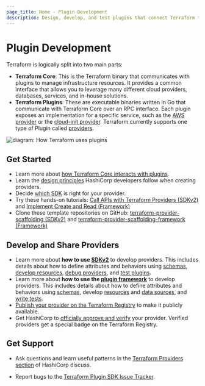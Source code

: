 ```yaml
---
page_title: Home - Plugin Development
description: Design, develop, and test plugins that connect Terraform to external services.
---
```


# Plugin Development

Terraform is logically split into two main parts:

- **Terraform Core**: This is the Terraform binary that communicates with plugins to manage infrastructure resources. It provides a common interface that allows you to leverage many different cloud providers, databases, services, and in-house solutions.
- **Terraform Plugins**: These are executable binaries written in Go that communicate with Terraform Core over an RPC interface. Each plugin exposes an implementation for a specific service, such as the [AWS provider](https://registry.terraform.io/providers/hashicorp/aws/latest)
  or the [cloud-init provider](https://registry.terraform.io/providers/hashicorp/cloudinit/latest/docs). Terraform currently supports one type of Plugin called [providers](/language/providers).

![diagram: How Terraform uses plugins](/img/docs/terraform-plugin-overview.png)

## Get Started

- Learn more about [how Terraform Core interacts with plugins](/plugin/how-terraform-works).
- Learn the [design principles](/plugin/hashicorp-provider-design-principles) HashiCorp developers follow when creating providers.
- Decide [which SDK](/plugin/which-sdk) is right for your provider.
- Try these hands-on tutorials: [Call APIs with Terraform Providers (SDKv2)](https://learn.hashicorp.com/collections/terraform/providers?utm_source=WEBSITE&utm_medium=WEB_IO&utm_offer=ARTICLE_PAGE&utm_content=DOCS) and [Implement Create and Read (Framework)](https://learn.hashicorp.com/tutorials/terraform/plugin-framework-create?in=terraform/providers)
- Clone these template repositories on GitHub: [terraform-provider-scaffolding (SDKv2)](https://github.com/hashicorp/terraform-provider-scaffolding) and [terraform-provider-scaffolding-framework (Framework)](https://github.com/hashicorp/terraform-provider-scaffolding-framework)

## Develop and Share Providers

- Learn more about **how to use [SDKv2](/plugin/sdkv2)** to develop providers. This includes details about how to define attributes and behaviors using [schemas](/plugin/sdkv2/schemas), [develop resources](/plugin/sdkv2/resources), [debug providers](/plugin/sdkv2/debugging), and [test plugins](/plugin/sdkv2/testing).
- Learn more about **how to use the [plugin framework](/plugin/framework)** to develop providers. This includes details about how to define attributes and behaviors using [schemas](/plugin/framework/schemas), develop [resources](/plugin/framework/resources) and [data sources](/plugin/framework/data-sources), and [write tests](/plugin/framework/acctests).
- [Publish your provider on the Terraform Registry](/registry/providers/publishing) to make it publicly available.
- Get HashiCorp to [officially approve and verify](/docs/partnerships) your provider. Verified providers get a special badge on the Terraform Registry.

## Get Support

- Ask questions and learn useful patterns in the [Terraform Providers section](https://discuss.hashicorp.com/c/terraform-providers/tf-plugin-sdk/43) of HashiCorp discuss.

- Report bugs to the [Terraform Plugin SDK Issue Tracker](https://github.com/hashicorp/terraform-plugin-sdk/issues).
